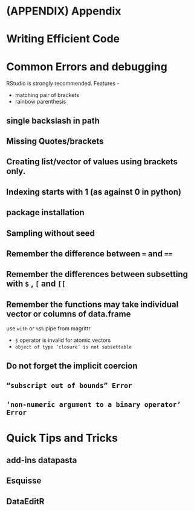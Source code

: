 \cleardoublepage 

# (APPENDIX) Appendix {-}

# Writing Efficient Code

# Common Errors and debugging

RStudio is strongly recommended. Features -

-   matching pair of brackets
-   rainbow parenthesis

## single backslash in path

## Missing Quotes/brackets

## Creating list/vector of values using brackets only.

## Indexing starts with 1 (as against 0 in python)

## package installation

## Sampling without seed

## Remember the difference between `=` and `==`

## Remember the differences between subsetting with `$` , `[` and `[[`

## Remember the functions may take individual vector or columns of data.frame

use `with` or `%$%` pipe from magrittr

-   `$` operator is invalid for atomic vectors
-   `object of type ‘closure’ is not subsettable`

## Do not forget the implicit coercion

## `“subscript out of bounds” Error`

## `‘non-numeric argument to a binary operator’ Error`

# Quick Tips and Tricks

## add-ins datapasta

## Esquisse

## DataEditR
